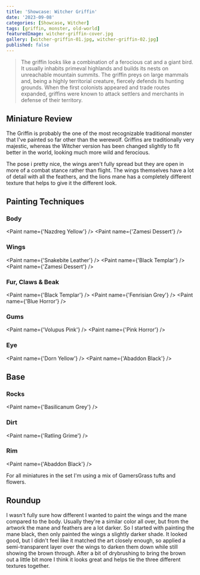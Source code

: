 ```yaml
---
title: 'Showcase: Witcher Griffin'
date: '2023-09-08'
categories: [Showcase, Witcher]
tags: [griffin, monster, old-world]
featuredImage: witcher-griffin-cover.jpg
gallery: [witcher-griffin-01.jpg, witcher-griffin-02.jpg]
published: false
---
```



> The griffin looks like a combination of a ferocious cat and a giant bird. It usually inhabits primeval highlands and
> builds its nests on unreachable mountain summits. The griffin preys on large mammals and, being a highly territorial
> creature, fiercely defends its hunting grounds. When the first colonists appeared and trade routes expanded, griffins
> were known to attack settlers and merchants in defense of their territory.

## Miniature Review

The Griffin is probably the one of the most recognizable traditional monster that I've painted so far other than the
werewolf. Griffins are traditionally very majestic, whereas the Witcher version has been changed slightly to fit better
in the world, looking much more wild and ferocious.

The pose i pretty nice, the wings aren't fully spread but they are open in more of a combat stance rather than flight.
The wings themselves have a lot of detail with all the feathers, and the lions mane has a completely different texture
that helps to give it the different look.

## Painting Techniques

### Body

<Paint name={'Nazdreg Yellow'} />
<Paint name={'Zamesi Dessert'} />

### Wings

<Paint name={'Snakebite Leather'} />
<Paint name={'Black Templar'} />
<Paint name={'Zamesi Dessert'} />

### Fur, Claws & Beak

<Paint name={'Black Templar'} />
<Paint name={'Fenrisian Grey'} />
<Paint name={'Blue Horror'} />

### Gums

<Paint name={'Volupus Pink'} />
<Paint name={'Pink Horror'} />

### Eye

<Paint name={'Dorn Yellow'} />
<Paint name={'Abaddon Black'} />

## Base

### Rocks

<Paint name={'Basilicanum Grey'} />

### Dirt

<Paint name={'Ratling Grime'} />

### Rim

<Paint name={'Abaddon Black'} />

For all miniatures in the set I'm using a mix of GamersGrass tufts and flowers.

## Roundup

I wasn't fully sure how different I wanted to paint the wings and the mane compared to the body. Usually they're a
similar color all over, but from the artwork the mane and feathers are a lot darker. So I started with painting the
mane black, then only painted the wings a slightly darker shade. It looked good, but I didn't feel like it matched the
art closely enough, so applied a semi-transparent layer over the wings to darken them down while still showing the
brown through. After a bit of drybrushing to bring the brown out a little bit more I think it looks great and helps
tie the three different textures together.
